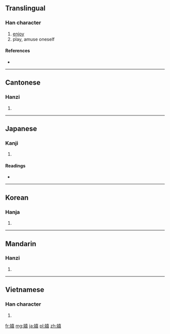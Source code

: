 ==Translingual==

===Han character===
{{Han char|rn=38|rad=女|as=12|sn=15|four=4446<sub>5</sub>|canj=女土口口 (VGRR)}}

# [[enjoy]]
# play, amuse oneself

====References====
* {{Han ref|kx=0271.280|dkj=06736|dj=0539.200|hdz=21079.020|uh=5B09|ud=23305|bh=BC5E|bd=48222}}

----

==Cantonese==

===Hanzi===
{{yue-hanzi|jyut=|y=hei1}}

# {{defn|lang=yue|sort=女12}}

----

==Japanese==

===Kanji===
{{ja-kanji|grade=uc|rs=女12}}

# {{defn|lang=ja|sort=女12}}

====Readings====
* {{ja-readings|on=[[き]] (ki)|kun=[[たのしむ]] (tanoshimu), [[うれしい]] (ureshii)}}

----

==Korean==

===Hanja===
{{ko-hanja|hangeul=희|rv=hui|mr=hŭi}}

# {{defn|lang=ko|sort=女12}}

----

==Mandarin==

===Hanzi===
{{cmn-hanzi|pin=[[qióng]] ([[qiong2]]), [[xī]] ([[xi1]]), [[yuān]] ([[yuan1]])|wg=ch'iung<sup>2</sup>, hsi<sup>1</sup>, yüan<sup>1</sup>}}

# {{defn|lang=cmn|sort=女12}}

----

==Vietnamese==

===Han character===
{{vi-hantu|[[hi]]|rs=女12}}

# {{defn|lang=vi|sort=女12}}

[[fr:嬉]]
[[mg:嬉]]
[[ja:嬉]]
[[pl:嬉]]
[[zh:嬉]]